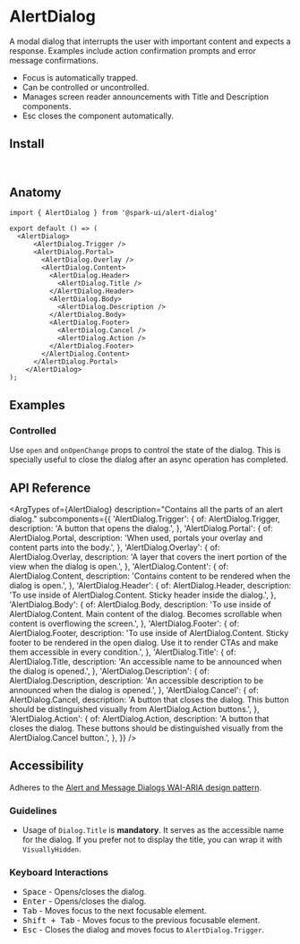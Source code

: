 


<Meta of={stories} />

# AlertDialog

A modal dialog that interrupts the user with important content and expects a response. Examples include action confirmation prompts and error message confirmations.

- Focus is automatically trapped.
- Can be controlled or uncontrolled.
- Manages screen reader announcements with Title and Description components.
- Esc closes the component automatically.

<Canvas of={stories.Usage} />

## Install

```sh
npm install @spark-ui/alert-dialog
```

## Anatomy

```tsx
import { AlertDialog } from '@spark-ui/alert-dialog'

export default () => (
  <AlertDialog>
      <AlertDialog.Trigger />
      <AlertDialog.Portal>
        <AlertDialog.Overlay />
        <AlertDialog.Content>
          <AlertDialog.Header>
            <AlertDialog.Title />
          </AlertDialog.Header>
          <AlertDialog.Body>
            <AlertDialog.Description />
          </AlertDialog.Body>
          <AlertDialog.Footer>
            <AlertDialog.Cancel />
            <AlertDialog.Action />
          </AlertDialog.Footer>
        </AlertDialog.Content>
      </AlertDialog.Portal>
    </AlertDialog>
);
```

## Examples

### Controlled

Use `open` and `onOpenChange` props to control the state of the dialog. This is specially useful to close the dialog after an async operation has completed.

<Canvas of={stories.Controlled} />

## API Reference

<ArgTypes
  of={AlertDialog}
  description="Contains all the parts of an alert dialog."
  subcomponents={{
    'AlertDialog.Trigger': {
      of: AlertDialog.Trigger,
      description: 'A button that opens the dialog.',
    },
    'AlertDialog.Portal': {
      of: AlertDialog.Portal,
      description: 'When used, portals your overlay and content parts into the body.',
    },
    'AlertDialog.Overlay': {
      of: AlertDialog.Overlay,
      description: 'A layer that covers the inert portion of the view when the dialog is open.',
    },
    'AlertDialog.Content': {
      of: AlertDialog.Content,
      description: 'Contains content to be rendered when the dialog is open.',
    },
    'AlertDialog.Header': {
      of: AlertDialog.Header,
      description: 'To use inside of AlertDialog.Content. Sticky header inside the dialog.',
    },
    'AlertDialog.Body': {
      of: AlertDialog.Body,
      description:
        'To use inside of AlertDialog.Content. Main content of the dialog. Becomes scrollable when content is overflowing the screen.',
    },
    'AlertDialog.Footer': {
      of: AlertDialog.Footer,
      description:
        'To use inside of AlertDialog.Content. Sticky footer to be rendered in the open dialog. Use it to render CTAs and make them accessible in every condition.',
    },
    'AlertDialog.Title': {
      of: AlertDialog.Title,
      description: 'An accessible name to be announced when the dialog is opened.',
    },
    'AlertDialog.Description': {
      of: AlertDialog.Description,
      description: 'An accessible description to be announced when the dialog is opened.',
    },
    'AlertDialog.Cancel': {
      of: AlertDialog.Cancel,
      description:
        'A button that closes the dialog. This button should be distinguished visually from AlertDialog.Action buttons.',
    },
    'AlertDialog.Action': {
      of: AlertDialog.Action,
      description:
        'A button that closes the dialog. These buttons should be distinguished visually from the AlertDialog.Cancel button.',
    },
  }}
/>

## Accessibility

<A11yReport of="alert-dialog" />

Adheres to the [Alert and Message Dialogs WAI-ARIA design pattern](https://www.w3.org/WAI/ARIA/apg/patterns/alertdialog).

### Guidelines

- Usage of `Dialog.Title` is **mandatory**. It serves as the accessible name for the dialog. If you prefer not to display the title, you can wrap it with `VisuallyHidden`.

### Keyboard Interactions

- <Kbd>Space</Kbd> - Opens/closes the dialog.
- <Kbd>Enter</Kbd> - Opens/closes the dialog.
- <Kbd>Tab</Kbd> - Moves focus to the next focusable element.
- <Kbd>Shift + Tab</Kbd> - Moves focus to the previous focusable element.
- <Kbd>Esc</Kbd> - Closes the dialog and moves focus to `AlertDialog.Trigger`.
